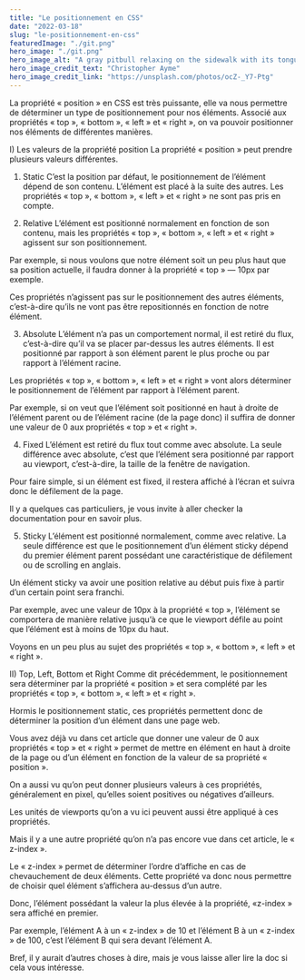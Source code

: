 ```yaml
---
title: "Le positionnement en CSS"
date: "2022-03-18"
slug: "le-positionnement-en-css"
featuredImage: "./git.png"
hero_image: "./git.png"
hero_image_alt: "A gray pitbull relaxing on the sidewalk with its tongue hanging out"
hero_image_credit_text: "Christopher Ayme"
hero_image_credit_link: "https://unsplash.com/photos/ocZ-_Y7-Ptg"
---
```


La propriété « position » en CSS est très puissante, elle va nous permettre de déterminer un type de positionnement pour nos éléments. Associé aux propriétés « top », « bottom », « left » et « right », on va pouvoir positionner nos éléments de différentes manières.

I) Les valeurs de la propriété position
La propriété « position » peut prendre plusieurs valeurs différentes.

1) Static
C’est la position par défaut, le positionnement de l’élément dépend de son contenu. L’élément est placé à la suite des autres. Les propriétés « top », « bottom », « left » et « right » ne sont pas pris en compte.

2) Relative
L’élément est positionné normalement en fonction de son contenu, mais les propriétés « top », « bottom », « left » et « right » agissent sur son positionnement.

Par exemple, si nous voulons que notre élément soit un peu plus haut que sa position actuelle, il faudra donner à la propriété « top » — 10px par exemple.

Ces propriétés n’agissent pas sur le positionnement des autres éléments, c’est-à-dire qu’ils ne vont pas être repositionnés en fonction de notre élément.

3) Absolute
L’élément n’a pas un comportement normal, il est retiré du flux, c’est-à-dire qu’il va se placer par-dessus les autres éléments. Il est positionné par rapport à son élément parent le plus proche ou par rapport à l’élément racine.

Les propriétés « top », « bottom », « left » et « right » vont alors déterminer le positionnement de l’élément par rapport à l’élément parent.

Par exemple, si on veut que l’élément soit positionné en haut à droite de l’élément parent ou de l’élément racine (de la page donc) il suffira de donner une valeur de 0 aux propriétés « top » et « right ».

4) Fixed
L’élément est retiré du flux tout comme avec absolute. La seule différence avec absolute, c’est que l’élément sera positionné par rapport au viewport, c’est-à-dire, la taille de la fenêtre de navigation.

Pour faire simple, si un élément est fixed, il restera affiché à l’écran et suivra donc le défilement de la page.

Il y a quelques cas particuliers, je vous invite à aller checker la documentation pour en savoir plus.

5) Sticky
L’élément est positionné normalement, comme avec relative. La seule différence est que le positionnement d’un élément sticky dépend du premier élément parent possédant une caractéristique de défilement ou de scrolling en anglais.

Un élément sticky va avoir une position relative au début puis fixe à partir d’un certain point sera franchi.

Par exemple, avec une valeur de 10px à la propriété « top », l’élément se comportera de manière relative jusqu’à ce que le viewport défile au point que l’élément est à moins de 10px du haut.

Voyons en un peu plus au sujet des propriétés « top », « bottom », « left » et « right ».

II) Top, Left, Bottom et Right
Comme dit précédemment, le positionnement sera déterminer par la propriété « position » et sera complété par les propriétés « top », « bottom », « left » et « right ».

Hormis le positionnement static, ces propriétés permettent donc de déterminer la position d’un élément dans une page web.

Vous avez déjà vu dans cet article que donner une valeur de 0 aux propriétés « top » et « right » permet de mettre en élément en haut à droite de la page ou d’un élément en fonction de la valeur de sa propriété « position ».

On a aussi vu qu’on peut donner plusieurs valeurs à ces propriétés, généralement en pixel, qu’elles soient positives ou négatives d’ailleurs.

Les unités de viewports qu’on a vu ici peuvent aussi être appliqué à ces propriétés.

Mais il y a une autre propriété qu’on n’a pas encore vue dans cet article, le « z-index ».

Le « z-index » permet de déterminer l’ordre d’affiche en cas de chevauchement de deux éléments. Cette propriété va donc nous permettre de choisir quel élément s’affichera au-dessus d’un autre.

Donc, l’élément possédant la valeur la plus élevée à la propriété, «z-index » sera affiché en premier.

Par exemple, l’élément A à un « z-index » de 10 et l’élément B à un « z-index » de 100, c’est l’élément B qui sera devant l’élément A.

Bref, il y aurait d’autres choses à dire, mais je vous laisse aller lire la doc si cela vous intéresse.

